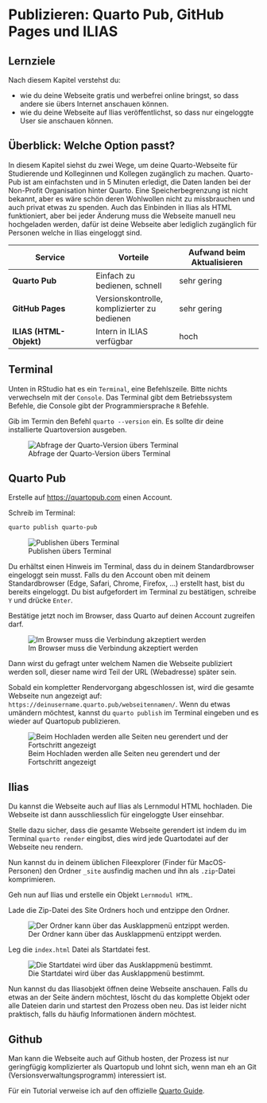 # Publizieren: Quarto Pub, GitHub Pages und ILIAS

:::{.callout-note}
## Lernziele

Nach diesem Kapitel verstehst du:

- wie du deine Webseite gratis und werbefrei online bringst, so dass andere sie übers Internet anschauen können.
- wie du deine Webseite auf Ilias veröffentlichst, so dass nur eingeloggte User sie anschauen können.

:::


## Überblick: Welche Option passt?

In diesem Kapitel siehst du zwei Wege, um deine Quarto-Webseite für Studierende und Kolleginnen und Kollegen zugänglich zu machen. Quarto-Pub ist am einfachsten und in 5 Minuten erledigt, die Daten landen bei der Non-Profit Organisation hinter Quarto. Eine Speicherbegrenzung ist nicht bekannt, aber es wäre schön deren Wohlwollen nicht zu missbrauchen und auch privat etwas zu spenden.  Auch das Einbinden in Ilias als HTML funktioniert, aber bei jeder Änderung muss die Webseite manuell neu hochgeladen werden, dafür ist deine Webseite aber lediglich zugänglich für Personen welche in Ilias eingeloggt sind.

| Service | Vorteile | Aufwand beim Aktualisieren |
|---|---|---|
| **Quarto Pub** | Einfach zu bedienen, schnell | sehr gering|
| **GitHub Pages** | Versionskontrolle, komplizierter zu bedienen | sehr gering |
| **ILIAS (HTML-Objekt)** | Intern in ILIAS verfügbar | hoch |

## Terminal

Unten in RStudio hat es ein `Terminal`, eine Befehlszeile. Bitte nichts verwechseln mit der `Console`. Das Terminal gibt dem Betriebssystem Befehle, die Console gibt der Programmiersprache `R` Befehle.

Gib im Termin den Befehl `quarto --version` ein. Es sollte dir deine installierte Quartoversion ausgeben.

![Abfrage der Quarto-Version übers Terminal](screenshots/rstudio_terminal_version.png){#fig-ver}

## Quarto Pub

Erstelle auf [https://quartopub.com](https://quartopub.com) einen Account.

Schreib im Terminal: 
```bash
quarto publish quarto-pub
```

![Publishen übers Terminal](screenshots/rstudio_publish_pub.png){#fig-ver}

Du erhältst einen Hinweis im Terminal, dass du in deinem Standardbrowser eingeloggt sein musst. Falls du den Account oben mit deinem Standardbrowser (Edge, Safari, Chrome, Firefox, ...) erstellt hast, bist du bereits eingeloggt. Du bist aufgefordert im Terminal zu bestätigen, schreibe `Y` und drücke `Enter`.

Bestätige jetzt noch im Browser, dass Quarto auf deinen Account zugreifen darf.

![Im Browser muss die Verbindung akzeptiert werden](screenshots/rstudio_publish_pub_accept.png){#fig-ver}

Dann wirst du gefragt unter welchem Namen die Webseite publiziert werden soll, dieser name wird Teil der URL (Webadresse) später sein.

Sobald ein kompletter Rendervorgang abgeschlossen ist, wird die gesamte Webseite nun angezeigt auf: `https://deinusername.quarto.pub/webseitennamen/`. Wenn du etwas umändern möchtest, kannst du `quarto publish` im Terminal eingeben und es wieder auf Quartopub publizieren.

![Beim Hochladen werden alle Seiten neu gerendert und der Fortschritt angezeigt](screenshots/rstudio_knitted.png){#fig-ver}

## Ilias

Du kannst die Webseite auch auf Ilias als Lernmodul HTML hochladen. Die Webseite ist dann ausschliesslich für eingeloggte User einsehbar.

Stelle dazu sicher, dass die gesamte Webseite gerendert ist indem du im Terminal `quarto render` eingibst, dies wird jede Quartodatei auf der Webseite neu rendern.

Nun kannst du in deinem üblichen Fileexplorer (Finder für MacOS-Personen) den Ordner `_site` ausfindig machen und ihn als `.zip`-Datei komprimieren.

Geh nun auf Ilias und erstelle ein Objekt `Lernmodul HTML`.

Lade die Zip-Datei des Site Ordners hoch und entzippe den Ordner.

![Der Ordner kann über das Ausklappmenü entzippt werden.](screenshots/ilias_entzippen.png){#fig-ver}

Leg die `index.html` Datei als Startdatei fest.

![Die Startdatei wird über das Ausklappmenü bestimmt.](screenshots/ilias_startdatei.png){#fig-ver}

Nun kannst du das Iliasobjekt öffnen deine Webseite anschauen. Falls du etwas an der Seite ändern möchtest, löscht du das komplette Objekt oder alle Dateien darin und startest den Prozess oben neu. Das ist leider nicht praktisch, falls du häufig Informationen ändern möchtest.

## Github

Man kann die Webseite auch auf Github hosten, der Prozess ist nur geringfügig komplizierter als Quartopub und lohnt sich, wenn man eh an Git (Versionsverwaltungsprogramm) interessiert ist.

Für ein Tutorial verweise ich auf den offizielle [Quarto Guide](https://quarto.org/docs/publishing/github-pages.html).